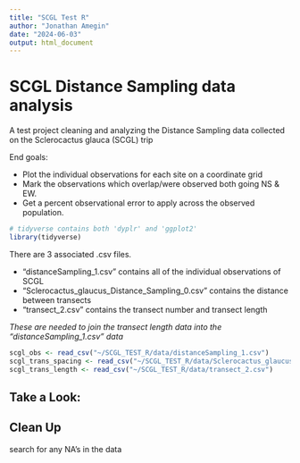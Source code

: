 ---
title: "SCGL Test R"
author: "Jonathan Amegin"
date: "2024-06-03"
output: html_document
---

# SCGL Distance Sampling data analysis

A test project cleaning and analyzing the Distance Sampling data collected on the Sclerocactus glauca (SCGL) trip

End goals:

-   Plot the individual observations for each site on a coordinate grid
-   Mark the observations which overlap/were observed both going NS & EW.
-   Get a percent observational error to apply across the observed population.

```{r message=FALSE, warning=FALSE, include=FALSE}
# tidyverse contains both 'dyplr' and 'ggplot2'
library(tidyverse)

```

There are 3 associated .csv files.

-   "distanceSampling_1.csv" contains all of the individual observations of SCGL
-   "Sclerocactus_glaucus_Distance_Sampling_0.csv" contains the distance between transects
-   "transect_2.csv" contains the transect number and transect length

*These are needed to join the transect length data into the "distanceSampling_1.csv" data*

```{r loading csv's message=FALSE, warning=FALSE, include=FALSE}
scgl_obs <- read_csv("~/SCGL_TEST_R/data/distanceSampling_1.csv")
scgl_trans_spacing <- read_csv("~/SCGL_TEST_R/data/Sclerocactus_glaucus_Distance_Sampling_0.csv")
scgl_trans_length <- read_csv("~/SCGL_TEST_R/data/transect_2.csv")
```

## Take a Look:


## Clean Up

search for any NA's in the data


